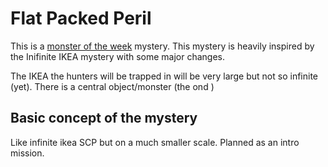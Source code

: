 # Flat Packed Peril

This is a [monster of the week](https://evilhat.com/product/monster-of-the-week/) mystery. 
This mystery is heavily inspired by the Inifinite IKEA mystery with some major changes. 

The IKEA the hunters will be trapped in will be very large but not so infinite (yet).
There is a central object/monster (the ond )

## Basic concept of the mystery
Like infinite ikea SCP but on a much smaller scale.
Planned as an intro mission.
